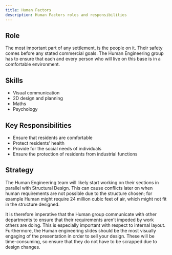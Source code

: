 ```yaml
---
title: Human Factors
description: Human Factors roles and responsibilities
---
```


## Role

The most important part of any settlement, is the people on it. Their safety comes before any stated commercial goals. The Human Engineering group has to ensure that each and every person who will live on this base is in a comfortable environment.

## Skills

- Visual communication
- 2D design and planning
- Maths
- Psychology

## Key Responsibilities

- Ensure that residents are comfortable
- Protect residents’ health
- Provide for the social needs of individuals
- Ensure the protection of residents from industrial functions

## Strategy

The Human Engineering team will likely start working on their sections in parallel with Structural Design. This can cause conflicts later on when human requirements are not possible due to the structure chosen; for example Human might require 24 million cubic feet of air, which might not fit in the structure designed.

It is therefore imperative that the Human group communicate with other departments to ensure that their requirements aren’t impeded by work others are doing. This is especially important with respect to internal layout. Furthermore, the Human engineering slides should be the most visually engaging of the presentation in order to sell your design. These will be time-consuming, so ensure that they do not have to be scrapped due to design changes.
